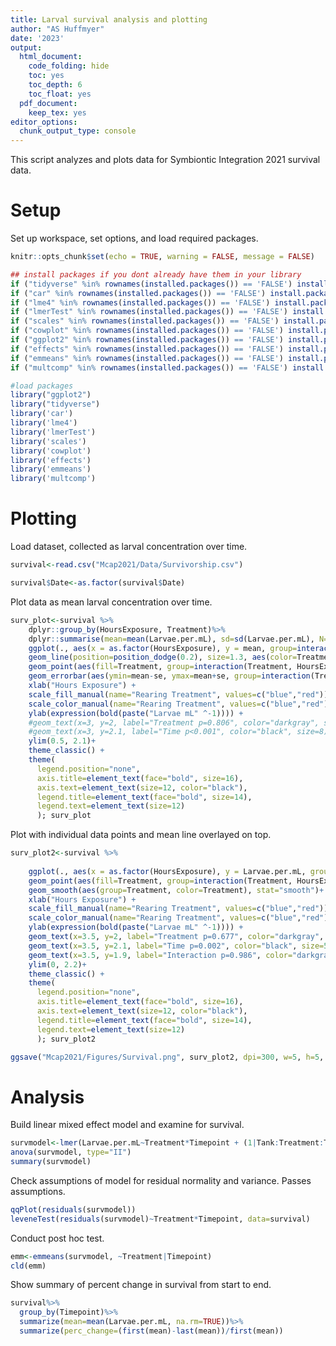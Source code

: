 ```yaml
---
title: Larval survival analysis and plotting
author: "AS Huffmyer"
date: '2023'
output:
  html_document:
    code_folding: hide
    toc: yes
    toc_depth: 6
    toc_float: yes
  pdf_document:
    keep_tex: yes
editor_options: 
  chunk_output_type: console
---
```

This script analyzes and plots data for Symbiontic Integration 2021 survival data. 

# **Setup**  

Set up workspace, set options, and load required packages.    
```r
knitr::opts_chunk$set(echo = TRUE, warning = FALSE, message = FALSE)
```

```r
## install packages if you dont already have them in your library
if ("tidyverse" %in% rownames(installed.packages()) == 'FALSE') install.packages('tidyverse') 
if ("car" %in% rownames(installed.packages()) == 'FALSE') install.packages('car') 
if ("lme4" %in% rownames(installed.packages()) == 'FALSE') install.packages('lme4') 
if ("lmerTest" %in% rownames(installed.packages()) == 'FALSE') install.packages('lmerTest') 
if ("scales" %in% rownames(installed.packages()) == 'FALSE') install.packages('scales') 
if ("cowplot" %in% rownames(installed.packages()) == 'FALSE') install.packages('cowplot') 
if ("ggplot2" %in% rownames(installed.packages()) == 'FALSE') install.packages('ggplot2') 
if ("effects" %in% rownames(installed.packages()) == 'FALSE') install.packages('effects') 
if ("emmeans" %in% rownames(installed.packages()) == 'FALSE') install.packages('emmeans') 
if ("multcomp" %in% rownames(installed.packages()) == 'FALSE') install.packages('multcomp') 

#load packages
library("ggplot2")
library("tidyverse")
library('car')
library('lme4')
library('lmerTest')
library('scales')
library('cowplot')
library('effects')
library('emmeans')
library('multcomp')
```

# **Plotting**  

Load dataset, collected as larval concentration over time.  

```r
survival<-read.csv("Mcap2021/Data/Survivorship.csv")

survival$Date<-as.factor(survival$Date)
```

Plot data as mean larval concentration over time.  

```r
surv_plot<-survival %>%
    dplyr::group_by(HoursExposure, Treatment)%>%
    dplyr::summarise(mean=mean(Larvae.per.mL), sd=sd(Larvae.per.mL), N=length(Larvae.per.mL), se=sd/sqrt(N))%>%
    ggplot(., aes(x = as.factor(HoursExposure), y = mean, group=interaction(HoursExposure, Treatment))) +
    geom_line(position=position_dodge(0.2), size=1.3, aes(color=Treatment, group=Treatment)) +
    geom_point(aes(fill=Treatment, group=interaction(Treatment, HoursExposure)), pch = 21, size=6, position = position_dodge(0.2)) + 
    geom_errorbar(aes(ymin=mean-se, ymax=mean+se, group=interaction(Treatment, HoursExposure)), width=0, linetype="solid", position=position_dodge(0.2), size=1.3, color="black")+
    xlab("Hours Exposure") + 
    scale_fill_manual(name="Rearing Treatment", values=c("blue","red"))+
    scale_color_manual(name="Rearing Treatment", values=c("blue","red"))+
    ylab(expression(bold(paste("Larvae mL" ^-1)))) +
    #geom_text(x=3, y=2, label="Treatment p=0.806", color="darkgray", size=8)+
    #geom_text(x=3, y=2.1, label="Time p<0.001", color="black", size=8)+
    ylim(0.5, 2.1)+
    theme_classic() + 
    theme(
      legend.position="none",
      axis.title=element_text(face="bold", size=16),
      axis.text=element_text(size=12, color="black"), 
      legend.title=element_text(face="bold", size=14), 
      legend.text=element_text(size=12)
      ); surv_plot
```

Plot with individual data points and mean line overlayed on top. 
```r
surv_plot2<-survival %>%
    
    ggplot(., aes(x = as.factor(HoursExposure), y = Larvae.per.mL, group=interaction(HoursExposure, Treatment))) +
    geom_point(aes(fill=Treatment, group=interaction(Treatment, HoursExposure)), pch = 21, size=4, position = position_jitterdodge(0.2), alpha=0.2) + 
    geom_smooth(aes(group=Treatment, color=Treatment), stat="smooth")+
    xlab("Hours Exposure") + 
    scale_fill_manual(name="Rearing Treatment", values=c("blue","red"))+
    scale_color_manual(name="Rearing Treatment", values=c("blue","red"))+
    ylab(expression(bold(paste("Larvae mL" ^-1)))) +
    geom_text(x=3.5, y=2, label="Treatment p=0.677", color="darkgray", size=5)+
    geom_text(x=3.5, y=2.1, label="Time p=0.002", color="black", size=5)+
    geom_text(x=3.5, y=1.9, label="Interaction p=0.986", color="darkgray", size=5)+
    ylim(0, 2.2)+
    theme_classic() + 
    theme(
      legend.position="none",
      axis.title=element_text(face="bold", size=16),
      axis.text=element_text(size=12, color="black"), 
      legend.title=element_text(face="bold", size=14), 
      legend.text=element_text(size=12)
      ); surv_plot2

ggsave("Mcap2021/Figures/Survival.png", surv_plot2, dpi=300, w=5, h=5, units="in")
```



# **Analysis**  

Build linear mixed effect model and examine for survival.        
```r
survmodel<-lmer(Larvae.per.mL~Treatment*Timepoint + (1|Tank:Treatment:Timepoint), data=survival) #run as random
anova(survmodel, type="II")
summary(survmodel)
```

Check assumptions of model for residual normality and variance. Passes assumptions.    

```r
qqPlot(residuals(survmodel))
leveneTest(residuals(survmodel)~Treatment*Timepoint, data=survival)
```

Conduct post hoc test.  

```r
emm<-emmeans(survmodel, ~Treatment|Timepoint)
cld(emm)
```


Show summary of percent change in survival from start to end.  

```r
survival%>%
  group_by(Timepoint)%>%
  summarize(mean=mean(Larvae.per.mL, na.rm=TRUE))%>%
  summarize(perc_change=(first(mean)-last(mean))/first(mean))
```

